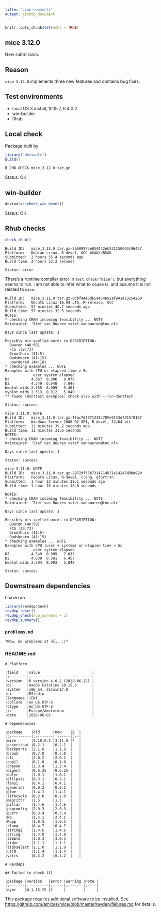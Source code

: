 ```yaml
---
title: "cran-comments"
output: github_document
---
```


```r
knitr::opts_chunk$set(echo = TRUE)
```

## mice 3.12.0

New submission. 

## Reason

`mice 3.12.0` implements three new features and contains bug fixes.

## Test environments

* local OS X install, 10.15.7, R 4.0.2
* win-builder
* Rhub

## Local check

Package built by

```r
library("devtools")
build()
```

```bash
R CMD CHECK mice_3.12.0.tar.gz
```


Status: OK

## win-builder

```r
devtools::check_win_devel()
```

Status: OK


## Rhub checks

```r
check_rhub()
```

```
Build ID:	mice_3.11.0.tar.gz-2a50957ce854442eb831250603c96457
Platform:	Debian Linux, R-devel, GCC ASAN/UBSAN
Submitted:	2 hours 55.4 seconds ago
Build time:	2 hours 52.2 seconds

Status: error
```

There's a runtime compiler error in `test.check("mice")`, but everything seems to run. I am not able to infer what to cause is, and assume it is not related to `mice`.

```
Build ID:	mice_3.11.0.tar.gz-0cbfa4e6d65a454692af941423254260
Platform:	Ubuntu Linux 16.04 LTS, R-release, GCC
Submitted:	57 minutes 40.7 seconds ago
Build time:	57 minutes 32.5 seconds
NOTES:
* checking CRAN incoming feasibility ... NOTE
Maintainer: ‘Stef van Buuren <stef.vanbuuren@tno.nl>’

Days since last update: 1

Possibly mis-spelled words in DESCRIPTION:
  Buuren (40:59)
  FCS (39:73)
  Groothuis (41:5)
  Oudshoorn (41:15)
  unordered (44:18)
* checking examples ... NOTE
Examples with CPU or elapsed time > 5s
             user system elapsed
D3          4.667  0.006   9.076
D2          4.349  0.048   7.846
bwplot.mids 2.755  0.009   5.401
xyplot.mids 2.513  0.012   5.040
** found \donttest examples: check also with --run-donttest

Status: success
```

```
mice 3.11.0: NOTE
Build ID:	mice_3.11.0.tar.gz-ffac7df971234c789e0f33d7915f0167
Platform:	Windows Server 2008 R2 SP1, R-devel, 32/64 bit
Submitted:	11 minutes 39.2 seconds ago
Build time:	11 minutes 31.6 seconds
NOTES:
* checking CRAN incoming feasibility ... NOTE
Maintainer: 'Stef van Buuren <stef.vanbuuren@tno.nl>'

Days since last update: 1

Status: success
```

```
mice 3.11.0: NOTE
Build ID:	mice_3.11.0.tar.gz-28729f5367314214b71e14247d9ba920
Platform:	Fedora Linux, R-devel, clang, gfortran
Submitted:	1 hour 22 minutes 29.1 seconds ago
Build time:	1 hour 10 minutes 18.8 seconds

NOTES:
* checking CRAN incoming feasibility ... NOTE
Maintainer: ‘Stef van Buuren <stef.vanbuuren@tno.nl>’

Days since last update: 1

Possibly mis-spelled words in DESCRIPTION:
  Buuren (40:59)
  FCS (39:73)
  Groothuis (41:5)
  Oudshoorn (41:15)
* checking examples ... NOTE
Examples with CPU (user + system) or elapsed time > 5s
             user system elapsed
D3          4.549  0.005   7.833
D2          4.038  0.091   6.457
bwplot.mids 2.594  0.003   5.048

Status: success
```



## Downstream dependencies

I have run 

```r
library(revdepcheck)
revdep_reset()
revdep_check(num_workers = 3)
revdep_summary()
```

### `problems.md`

```
*Wow, no problems at all. :)*
```

### README.md 

```
# Platform

|field    |value                        |
|:--------|:----------------------------|
|version  |R version 4.0.2 (2020-06-22) |
|os       |macOS Catalina 10.15.6       |
|system   |x86_64, darwin17.0           |
|ui       |RStudio                      |
|language |(EN)                         |
|collate  |en_US.UTF-8                  |
|ctype    |en_US.UTF-8                  |
|tz       |Europe/Amsterdam             |
|date     |2020-08-03                   |

# Dependencies

|package    |old      |new    |Δ  |
|:----------|:--------|:------|:--|
|mice       |3.10.0.1 |3.11.0 |*  |
|assertthat |0.2.1    |0.2.1  |   |
|backports  |1.1.8    |1.1.8  |   |
|broom      |0.7.0    |0.7.0  |   |
|cli        |2.0.2    |2.0.2  |   |
|cpp11      |0.1.0    |0.1.0  |   |
|crayon     |1.3.4    |1.3.4  |   |
|digest     |0.6.25   |0.6.25 |   |
|dplyr      |1.0.1    |1.0.1  |   |
|ellipsis   |0.3.1    |0.3.1  |   |
|fansi      |0.4.1    |0.4.1  |   |
|generics   |0.0.2    |0.0.2  |   |
|glue       |1.4.1    |1.4.1  |   |
|lifecycle  |0.2.0    |0.2.0  |   |
|magrittr   |1.5      |1.5    |   |
|pillar     |1.4.6    |1.4.6  |   |
|pkgconfig  |2.0.3    |2.0.3  |   |
|purrr      |0.3.4    |0.3.4  |   |
|R6         |2.4.1    |2.4.1  |   |
|Rcpp       |1.0.5    |1.0.5  |   |
|rlang      |0.4.7    |0.4.7  |   |
|stringi    |1.4.6    |1.4.6  |   |
|stringr    |1.4.0    |1.4.0  |   |
|tibble     |3.0.3    |3.0.3  |   |
|tidyr      |1.1.1    |1.1.1  |   |
|tidyselect |1.1.0    |1.1.0  |   |
|utf8       |1.1.4    |1.1.4  |   |
|vctrs      |0.3.2    |0.3.2  |   |

# Revdeps

## Failed to check (1)

|package |version   |error |warning |note |
|:-------|:---------|:-----|:-------|:----|
|dynr    |0.1.15-25 |1     |        |     |
```

This package requires additional software to be installed. See <https://github.com/amices/mice/blob/master/revdep/failures.md> for details.
